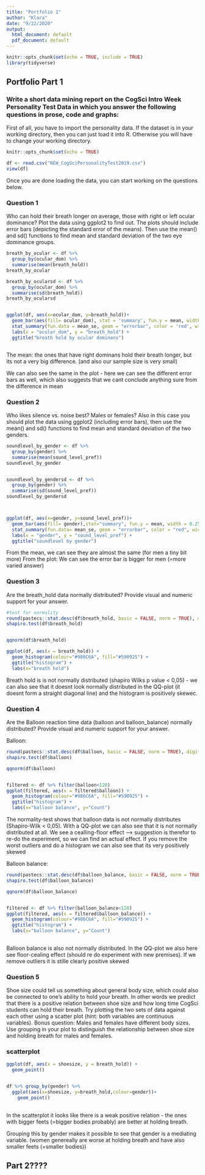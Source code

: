 ```yaml
---
title: "Portfolio 1"
author: "Klara"
date: "9/22/2020"
output:
  html_document: default
  pdf_document: default
---
```


```r
knitr::opts_chunk$set(echo = TRUE, include = TRUE)
library(tidyverse)
```


## Portfolio Part 1


### Write a short data mining report on the CogSci Intro Week Personality Test Data in which you answer the following questions in prose, code and graphs:

First of all, you have to import the personality data. If the dataset is in your working directory, then you can just load it into R. Otherwise you will have to change your working directory.

```r
knitr::opts_chunk$set(echo = TRUE)
```

```r
df <- read.csv("NEW_CogSciPersonalityTest2019.csv")
view(df)
```
Once you are done loading the data, you can start working on the questions below.


### Question 1
Who can hold their breath longer on average, those with right or left ocular dominance? Plot the data using ggplot2 to find out. The plots should include error bars (depicting the standard error of the means). Then use the mean() and sd() functions to find mean and standard deviation of the two eye dominance groups.


```r
breath_by_ocular <- df %>%
  group_by(ocular_dom) %>%
  summarise(mean(breath_hold))
breath_by_ocular

breath_by_ocularsd <- df %>%
  group_by(ocular_dom) %>%
  summarise(sd(breath_hold))
breath_by_ocularsd


ggplot(df, aes(x=ocular_dom, y=breath_hold))+
  geom_bar(aes(fill= ocular_dom), stat = 'summary', fun.y = mean, width = 0.25)+
  stat_summary(fun.data = mean_se, geom = "errorbar", color = 'red', width = 0.1) +
  labs(x = "ocular_dom", y = "breath_hold") +
  ggtitle("breath hold by ocular dominans")



```

The mean: the ones that have right dominans hold their breath longer, but its not a very big difference. (and also our sample size is very small)

We can also see the same in the plot - here we can see the different error bars as well, which also suggests that we cant conclude anything sure from the difference in mean



### Question 2
Who likes silence vs. noise best? Males or females? Also in this case you should plot the data using ggplot2 (including error bars), then use the mean() and sd() functions to find mean and standard deviation of the two genders.


```r


soundlevel_by_gender <- df %>%
  group_by(gender) %>%
  summarise(mean(sound_level_pref))
soundlevel_by_gender


soundlevel_by_gendersd <- df %>%
  group_by(gender) %>%
  summarise(sd(sound_level_pref))
soundlevel_by_gendersd



ggplot(df, aes(x=gender, y=sound_level_pref))+
  geom_bar(aes(fill= gender),stat="summary", fun.y = mean, width = 0.25)+
  stat_summary(fun.data= mean_se, geom = "errorbar", color = "red", width =0.1)+
  labs(x = "gender", y = "sound_level_pref") +
  ggtitle("soundlevel by gender")

```

From the mean, we can see they are almost the same (for men a tiny bit more)
From the plot: We can see the error bar is bigger for men (=more varied answer)

### Question 3
Are the breath_hold data normally distributed? Provide visual and numeric support for your answer.

```r
#test for normality
round(pastecs::stat.desc(df$breath_hold, basic = FALSE, norm = TRUE), digits = 2)
shapiro.test(df$breath_hold)


qqnorm(df$breath_hold)

ggplot(df, aes(x = breath_hold)) +
  geom_histogram(colour="#986C6A", fill="#590925") +
  ggtitle("histogram") +
  labs(x="breath hold")

```

Breath hold is is not normally distributed (shapiro Wilks p value < 0,05) - we can also see that it doesnt look normally distributed in the QQ-plot (it doesnt form a straight diagonal line) and the histogram is positively skewec. 


### Question 4
Are the Balloon reaction time data (balloon and balloon_balance) normally distributed? Provide visual and numeric support for your answer.


Balloon:
```r
round(pastecs::stat.desc(df$balloon, basic = FALSE, norm = TRUE), digits = 2)
shapiro.test(df$balloon)

qqnorm(df$balloon)


filtered <- df %>% filter(balloon<120)
ggplot(filtered, aes(x = filtered$balloon)) +
  geom_histogram(colour="#986C6A", fill="#590925") +
  ggtitle("histogram") +
  labs(x="balloon balance", y="Count")


```

The normality-test shows that balloon data is not normally distributes (Shapiro-Wilk < 0,05). 
With a QQ-plot we can also see that it is not normally distributed at all. 
We see a cealling-floor effect --> suggestion is therefor to re-do the experiment, so we can find an actual effect. 
If you remove the worst outliers and do a histogram we can also see that its very positively skewed


Balloon balance:
```r
round(pastecs::stat.desc(df$balloon_balance, basic = FALSE, norm = TRUE), digits = 2)
shapiro.test(df$balloon_balance)

qqnorm(df$balloon_balance)


filtered <- df %>% filter(balloon_balance<120)
ggplot(filtered, aes(x = filtered$balloon_balance)) +
  geom_histogram(colour="#986C6A", fill="#590925") +
  ggtitle("histogram") +
  labs(x="balloon balance", y="Count")
  
```

Balloon balance is also not normally distributed. In the QQ-plot we also here see floor-cealing effect (should re do experiment with new premises). If we remove outliers it is stille clearly positive skewed

### Question 5
Shoe size could tell us something about general body size, which could also be connected to one’s ability to hold your breath. In other words we predict that there is a positive relation between shoe size and how long time CogSci students can hold their breath. Try plotting the two sets of data against each other using a scatter plot (hint: both variables are continuous variables). Bonus question: Males and females have different body sizes. Use grouping in your plot to distinguish the relationship between shoe size and holding breath for males and females.

### scatterplot
```r

ggplot(df, aes(x = shoesize, y = breath_hold)) +
  geom_point() 


df %>% group_by(gender) %>%
  ggplot(aes(x=shoesize, y=breath_hold,colour=gender))+
    geom_point()
    
```

In the scatterplot it looks like there is a weak positive relation - the ones with bigger feets (=bigger bodies probably) are better at holding breath. 

Grouping this by gender makes it possible to see that gender is a mediating variable. (women genereally are worse at holding breath and have also smaller feets (=smaller bodies))



## Part 2????

















